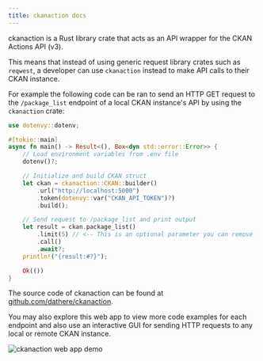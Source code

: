```yaml
---
title: ckanaction docs
---
```


ckanaction is a Rust library crate that acts as an API wrapper for the CKAN Actions API (v3).

This means that instead of using generic request library crates such as `reqwest`, a developer can use `ckanaction` instead to make API calls to their CKAN instance.

For example the following code can be ran to send an HTTP GET request to the `/package_list` endpoint of a local CKAN instance's API by using the `ckanaction` crate:

```rust
use dotenvy::dotenv;

#[tokio::main]
async fn main() -> Result<(), Box<dyn std::error::Error>> {
    // Load environment variables from .env file
    dotenv()?;

    // Initialize and build CKAN struct
    let ckan = ckanaction::CKAN::builder()
        .url("http://localhost:5000")
        .token(dotenvy::var("CKAN_API_TOKEN")?)
        .build();

    // Send request to /package_list and print output
    let result = ckan.package_list()
        .limit(5) // <-- This is an optional parameter you can remove
        .call()
        .await?;
    println!("{result:#?}");

    Ok(())
}
```

The source code of ckanaction can be found at [github.com/dathere/ckanaction](https://github.com/ckanaction).

You may also explore this web app to view more code examples for each endpoint and also use an interactive GUI for sending HTTP requests to any local or remote CKAN instance.

![ckanaction web app demo](/ckanaction-web-app-interactive-demo.gif)
